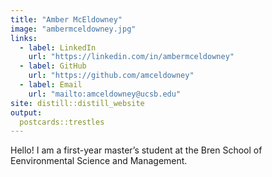 ```yaml
---
title: "Amber McEldowney"
image: "ambermceldowney.jpg"
links:
  - label: LinkedIn
    url: "https://linkedin.com/in/ambermceldowney"
  - label: GitHub
    url: "https://github.com/amceldowney"
  - label: Email
    url: "mailto:amceldowney@ucsb.edu"
site: distill::distill_website
output:
  postcards::trestles
---
```

Hello! I am a first-year master's student at the Bren School of Eenvironmental Science and Management.
